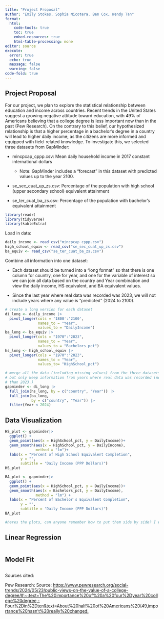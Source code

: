 ```yaml
---
title: "Project Proposal"
author: "Emily Stokes, Sophia Nicotera, Ben Cox, Wendy Tan"
format: 
  html:
    code-tools: true
    toc: true
    embed-resources: true
    html-table-processing: none
editor: source
execute: 
  error: true
  echo: true
  message: false
  warning: false
code-fold: true
---
```


## Project Proposal

For our project, we plan to explore the statistical relationship between education and income across countries. Recent trends in the United States suggest a growing negative attitude toward education, with 49% of Americans believing that a college degree is less important now than in the past (Pew Research). On the contrary to this belief, our hypothesized relationship is that a higher percentage in a bachelor's degree in a country will lead to higher daily income, as the citizens are more informed and equipped with field-related knowledge. To investigate this, we selected three datasets from GapMinder:

-   mincpcap_cppp.csv: Mean daily household income in 2017 constant international dollars

    -   Note: GapMinder includes a "forecast" in this dataset with predicted values up to the year 2100.

-   se_sec_cuat_up_zs.csv: Percentage of the population with high school (upper secondary school) equivalent attainment

-   se_ter_cuat_ba_zs.csv: Percentage of the population with bachelor's equivalent attainment

```r
library(readr)
library(tidyverse)
library(kableExtra)
```

Load in data:

```r
daily_income <- read_csv("mincpcap_cppp.csv")
high_school_equiv <- read_csv("se_sec_cuat_up_zs.csv")
ba_equiv <- read_csv("se_ter_cuat_ba_zs.csv")
```

Combine all information into one dataset:

-   Each dataset should be turned into a "long format" so that there is one column for country, one for year, and one for the variable of interest so we can join all data based on the country and Year combination and view the daily income, HS equivalent, and BA equivalent values.

-   Since the last year where real data was recorded was 2023, we will not include years where any value is "predicted" (2024 to 2100).

```r
# create a long version for each dataset
di_long <- daily_income |> 
  pivot_longer(cols = '1800':'2100',
               names_to = "Year",
               values_to = "DailyIncome")
ba_long <- ba_equiv |> 
  pivot_longer(cols = "1970":"2023",
               names_to = "Year",
               values_to = "Bachelors_pct")
hs_long <- high_school_equiv |> 
  pivot_longer(cols = "1970":"2023",
               names_to = "Year",
               values_to= "HighSchool_pct")

# merge all the data (including missing values) from the three datasets,
# but only keep information from years where real data was recorded (no later 
# than 2023.)
gapminder <- di_long |> 
  full_join(hs_long, by = c("country", "Year")) |> 
  full_join(ba_long,
            by = c("country", "Year")) |> 
  filter(Year < 2024)
```

## Data Visualization

```r
HS_plot <- gapminder|>
  ggplot() + 
  geom_point(aes(x = HighSchool_pct, y = DailyIncome))+
  geom_smooth(aes(x = HighSchool_pct, y = DailyIncome), 
              method = "lm")+
  labs(x = "Percent of High School Equivalent Completion",
       y = "",
       subtitle = "Daily Income (PPP Dollars)")
HS_plot

BA_plot <- gapminder|>
  ggplot() + 
  geom_point(aes(x = HighSchool_pct, y = DailyIncome))+
  geom_smooth(aes(x = Bachelors_pct, y = DailyIncome), 
              method = "lm") +
  labs(x = "Percent of Bachelor's Equivalent Completion",
       y = "",
       subtitle = "Daily Income (PPP Dollars)")
BA_plot

#heres the plots, can anyone remember how to put them side by side? I would mix them but like that would be a mess
```

## Linear Regression

```r

```

## Model Fit

```r

```

Sources cited:

Pew Research: Source: [https://www.pewresearch.org/social-trends/2024/05/23/public-views-on-the-value-of-a-college-degree/#:\~:text=The%20importance%20of%20a%20four%2Dyear%20college%20degree,-Four%2Din%2Dten&text=About%20half%20of%20Americans%20(49,importance%20hasn't%20really%20changed.](https://www.pewresearch.org/social-trends/2024/05/23/public-views-on-the-value-of-a-college-degree/#:~:text=The%20importance%20of%20a%20four%2Dyear%20college%20degree,-Four%2Din%2Dten&text=About%20half%20of%20Americans%20(49,importance%20hasn't%20really%20changed.))
